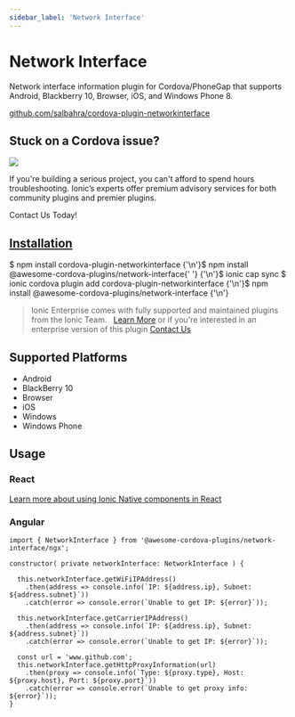 ```yaml
---
sidebar_label: 'Network Interface'
---
```



# Network Interface

Network interface information plugin for Cordova/PhoneGap that supports Android, Blackberry 10, Browser, iOS, and Windows Phone 8.

<p>
  <a href="https://github.com/salbahra/cordova-plugin-networkinterface" target="_blank" rel="noopener" className="git-link">github.com/salbahra/cordova-plugin-networkinterface</a>
</p>

<h2>Stuck on a Cordova issue?</h2>
<DocsCard
  className="cordova-ee-card"
  header="Don't waste precious time on plugin issues."
  href="https://ionicframework.com/sales?product_of_interest=Ionic%20Native"
>
  <div>
    <img src="/docs/icons/native-cordova-bot.png" className="cordova-ee-img" />
    <p>If you're building a serious project, you can't afford to spend hours troubleshooting. Ionic’s experts offer premium advisory services for both community plugins and premier plugins.</p>
    <DocsButton className="native-ee-detail">Contact Us Today!</DocsButton>
  </div>
</DocsCard>

<h2 id="installation">
  <a href="#installation">Installation</a>
</h2>
<Tabs
  groupId="runtime"
  defaultValue="Capacitor"
  values={[
    { value: 'Capacitor', label: 'Capacitor' },
    { value: 'Cordova', label: 'Cordova' },
    { value: 'Enterprise', label: 'Enterprise' },
  ]}
>
  <TabItem value="Capacitor">
    <CodeBlock className="language-shell">
      $ npm install cordova-plugin-networkinterface {'\n'}$ npm install @awesome-cordova-plugins/network-interface{' '}
      {'\n'}$ ionic cap sync
    </CodeBlock>
  </TabItem>
  <TabItem value="Cordova">
    <CodeBlock className="language-shell">
      $ ionic cordova plugin add cordova-plugin-networkinterface {'\n'}$ npm install
      @awesome-cordova-plugins/network-interface {'\n'}
    </CodeBlock>
  </TabItem>
  <TabItem value="Enterprise">
    <blockquote>
      Ionic Enterprise comes with fully supported and maintained plugins from the Ionic Team. &nbsp;
      <a className="btn" href="https://ionic.io/docs/premier-plugins">Learn More</a> or if you're interested in an enterprise version of this plugin <a className="btn" href="https://ionicframework.com/sales?product_of_interest=Ionic%20Enterprise%20Engine">Contact Us</a>
    </blockquote>
  </TabItem>
</Tabs>

## Supported Platforms

- Android
- BlackBerry 10
- Browser
- iOS
- Windows
- Windows Phone

## Usage

### React

[Learn more about using Ionic Native components in React](../native-community.mdx#react)

### Angular

```tsx
import { NetworkInterface } from '@awesome-cordova-plugins/network-interface/ngx';

constructor( private networkInterface: NetworkInterface ) {

  this.networkInterface.getWiFiIPAddress()
    .then(address => console.info(`IP: ${address.ip}, Subnet: ${address.subnet}`))
    .catch(error => console.error(`Unable to get IP: ${error}`));

  this.networkInterface.getCarrierIPAddress()
    .then(address => console.info(`IP: ${address.ip}, Subnet: ${address.subnet}`))
    .catch(error => console.error(`Unable to get IP: ${error}`));

  const url = 'www.github.com';
  this.networkInterface.getHttpProxyInformation(url)
    .then(proxy => console.info(`Type: ${proxy.type}, Host: ${proxy.host}, Port: ${proxy.port}`))
    .catch(error => console.error(`Unable to get proxy info: ${error}`));
}
```
